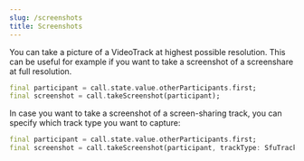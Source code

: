```yaml
---
slug: /screenshots
title: Screenshots
---
```

You can take a picture of a VideoTrack at highest possible resolution. This can be useful for example if you want to take a screenshot of a screenshare at full resolution.

```dart
final participant = call.state.value.otherParticipants.first;
final screenshot = call.takeScreenshot(participant);
```

In case you want to take a screenshot of a screen-sharing track, you can specify which track type you want to capture:

```dart
final participant = call.state.value.otherParticipants.first;
final screenshot = call.takeScreenshot(participant, trackType: SfuTrackType.screenShare);
```

